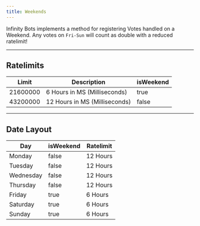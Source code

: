 ```yaml
---
title: Weekends
---
```


Infinity Bots implements a method for registering Votes handled on a Weekend. 
Any votes on `Fri-Sun` will count as double with a reduced ratelimit!

---

## Ratelimits

| Limit       | Description                     | isWeekend   |            
| ----------- | ------------------------------- | ----------- |
| 21600000    | 6 Hours in MS (Milliseconds)    | true        |
| 43200000    | 12 Hours in MS (Milliseconds)   | false       |

---

## Date Layout

| Day         | isWeekend  | Ratelimit  |
| ----------- | ---------- | ---------- |
| Monday      | false      | 12 Hours   |
| Tuesday     | false      | 12 Hours   |
| Wednesday   | false      | 12 Hours   |
| Thursday    | false      | 12 Hours   |
| Friday      | true       | 6 Hours    |
| Saturday    | true       | 6 Hours    |
| Sunday      | true       | 6 Hours    |